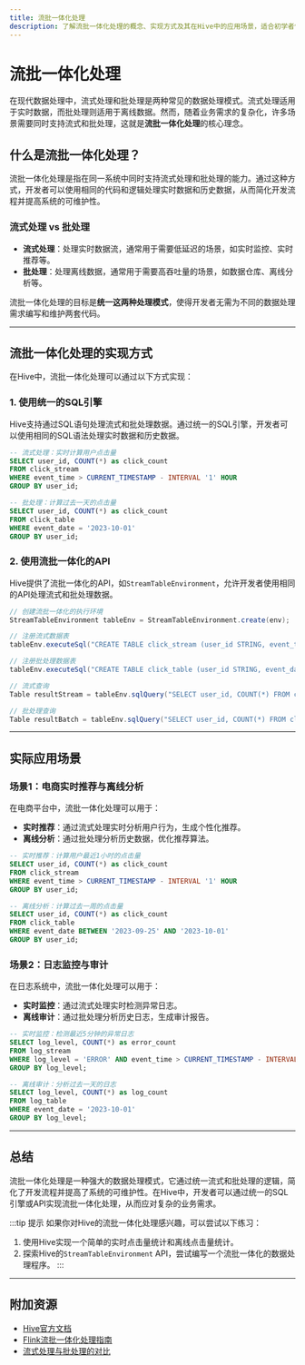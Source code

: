 ```yaml
---
title: 流批一体化处理
description: 了解流批一体化处理的概念、实现方式及其在Hive中的应用场景，适合初学者快速掌握流式与批处理的融合技术。
---
```


# 流批一体化处理

在现代数据处理中，流式处理和批处理是两种常见的数据处理模式。流式处理适用于实时数据，而批处理则适用于离线数据。然而，随着业务需求的复杂化，许多场景需要同时支持流式和批处理，这就是**流批一体化处理**的核心理念。

## 什么是流批一体化处理？

流批一体化处理是指在同一系统中同时支持流式处理和批处理的能力。通过这种方式，开发者可以使用相同的代码和逻辑处理实时数据和历史数据，从而简化开发流程并提高系统的可维护性。

### 流式处理 vs 批处理

- **流式处理**：处理实时数据流，通常用于需要低延迟的场景，如实时监控、实时推荐等。
- **批处理**：处理离线数据，通常用于需要高吞吐量的场景，如数据仓库、离线分析等。

流批一体化处理的目标是**统一这两种处理模式**，使得开发者无需为不同的数据处理需求编写和维护两套代码。

---

## 流批一体化处理的实现方式

在Hive中，流批一体化处理可以通过以下方式实现：

### 1. 使用统一的SQL引擎

Hive支持通过SQL语句处理流式和批处理数据。通过统一的SQL引擎，开发者可以使用相同的SQL语法处理实时数据和历史数据。

```sql
-- 流式处理：实时计算用户点击量
SELECT user_id, COUNT(*) as click_count
FROM click_stream
WHERE event_time > CURRENT_TIMESTAMP - INTERVAL '1' HOUR
GROUP BY user_id;

-- 批处理：计算过去一天的点击量
SELECT user_id, COUNT(*) as click_count
FROM click_table
WHERE event_date = '2023-10-01'
GROUP BY user_id;
```

### 2. 使用流批一体化的API

Hive提供了流批一体化的API，如`StreamTableEnvironment`，允许开发者使用相同的API处理流式和批处理数据。

```java
// 创建流批一体化的执行环境
StreamTableEnvironment tableEnv = StreamTableEnvironment.create(env);

// 注册流式数据表
tableEnv.executeSql("CREATE TABLE click_stream (user_id STRING, event_time TIMESTAMP) WITH (...)");

// 注册批处理数据表
tableEnv.executeSql("CREATE TABLE click_table (user_id STRING, event_date DATE) WITH (...)");

// 流式查询
Table resultStream = tableEnv.sqlQuery("SELECT user_id, COUNT(*) FROM click_stream GROUP BY user_id");

// 批处理查询
Table resultBatch = tableEnv.sqlQuery("SELECT user_id, COUNT(*) FROM click_table GROUP BY user_id");
```

---

## 实际应用场景

### 场景1：电商实时推荐与离线分析

在电商平台中，流批一体化处理可以用于：
- **实时推荐**：通过流式处理实时分析用户行为，生成个性化推荐。
- **离线分析**：通过批处理分析历史数据，优化推荐算法。

```sql
-- 实时推荐：计算用户最近1小时的点击量
SELECT user_id, COUNT(*) as click_count
FROM click_stream
WHERE event_time > CURRENT_TIMESTAMP - INTERVAL '1' HOUR
GROUP BY user_id;

-- 离线分析：计算过去一周的点击量
SELECT user_id, COUNT(*) as click_count
FROM click_table
WHERE event_date BETWEEN '2023-09-25' AND '2023-10-01'
GROUP BY user_id;
```

### 场景2：日志监控与审计

在日志系统中，流批一体化处理可以用于：
- **实时监控**：通过流式处理实时检测异常日志。
- **离线审计**：通过批处理分析历史日志，生成审计报告。

```sql
-- 实时监控：检测最近5分钟的异常日志
SELECT log_level, COUNT(*) as error_count
FROM log_stream
WHERE log_level = 'ERROR' AND event_time > CURRENT_TIMESTAMP - INTERVAL '5' MINUTE
GROUP BY log_level;

-- 离线审计：分析过去一天的日志
SELECT log_level, COUNT(*) as log_count
FROM log_table
WHERE event_date = '2023-10-01'
GROUP BY log_level;
```

---

## 总结

流批一体化处理是一种强大的数据处理模式，它通过统一流式和批处理的逻辑，简化了开发流程并提高了系统的可维护性。在Hive中，开发者可以通过统一的SQL引擎或API实现流批一体化处理，从而应对复杂的业务需求。

:::tip 提示
如果你对Hive的流批一体化处理感兴趣，可以尝试以下练习：
1. 使用Hive实现一个简单的实时点击量统计和离线点击量统计。
2. 探索Hive的`StreamTableEnvironment` API，尝试编写一个流批一体化的数据处理程序。
:::

---

## 附加资源

- [Hive官方文档](https://hive.apache.org/)
- [Flink流批一体化处理指南](https://flink.apache.org/)
- [流式处理与批处理的对比](https://www.oreilly.com/library/view/stream-processing-with/9781491974285/)